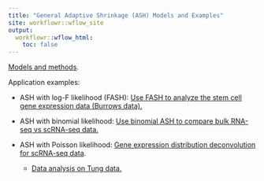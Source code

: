```yaml
---
title: "General Adaptive Shrinkage (ASH) Models and Examples"
site: workflowr::wflow_site
output:
  workflowr::wflow_html:
    toc: false
---
```


[Models and methods](genash.pdf).

Application examples:

- ASH with log-F likelihood (FASH): [Use FASH to analyze the stem cell gene expression data (Burrows data).](stem.html)

- ASH with binomial likelihood: [Use binomial ASH to compare bulk RNA-seq vs scRNA-seq data.](bulk_single.html)

- ASH with Poisson likelihood: [Gene expression distribution deconvolution for scRNA-seq data](sc.pdf).

    * [Data analysis on Tung data.](tung.html)

